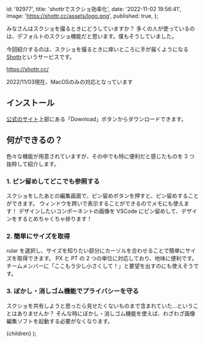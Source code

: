 
  id: '92977',
  title: 'shottrでスクショ効率化',
  date: '2022-11-02 19:56:41',
  image: 'https://shottr.cc/assets/logo.png',
  published: true,
};

みなさんはスクショを撮るときにどうしていますか？
多くの人が使っているのは、デフォルトのスクショ機能だと思います。僕もそうしていました。

今回紹介するのは、スクショを撮るときに痒いところに手が届くようになる[Shottr](https://shottr.cc/)というサービスです。

https://shottr.cc/

<AlertCard title="注意">
  2022/11/03現在、MacOSのみの対応となっています
</AlertCard>

## インストール

[公式のサイト](https://shottr.cc/)上部にある「Download」ボタンからダウンロードできます。

## 何ができるの？

色々な機能が用意されていますが、その中でも特に便利だと感じたものを 3 つ抜粋して紹介します。

### 1. ピン留めしてどこでも参照する

スクショをしたあとの編集画面で、ピン留めボタンを押すと、ピン留めすることができます。
ウィンドウを跨いで表示することができるのでメモにも使えます！
デザインしたいコンポーネントの画像を VSCode にピン留めして、デザインをするとめちゃくちゃ捗ります！

### 2. 簡単にサイズを取得

rular を選択し、サイズを知りたい部分にカーソルを合わせることで簡単にサイズを取得できます。
PX と PT の 2 つの単位に対応しており、地味に便利です。
チームメンバーに「ここもう少し小さくして！」と要望を出すのにも使えそうです。

### 3. ぼかし・消しゴム機能でプライバシーを守る

スクショを共有しようと思ったら見せたくないものまで含まれていた…ということはありませんか？
そんな時にぼかし・消しゴム機能を使えば、わざわざ画像編集ソフトを起動する必要がなくなります。

  <ArticleLayout meta={meta}>{children}</ArticleLayout>
);
